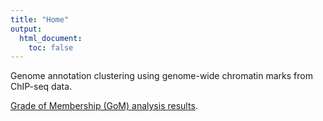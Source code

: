 ```yaml
---
title: "Home"
output:
  html_document:
    toc: false
---
```


Genome annotation clustering using genome-wide chromatin marks from ChIP-seq data.

[Grade of Membership (GoM) analysis results](chrom_GoM_joint_cells.html).

